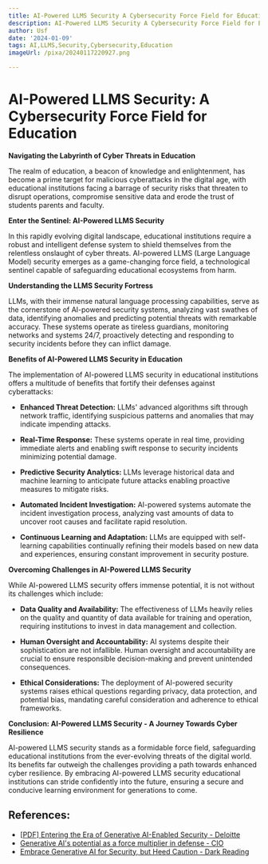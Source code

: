 ```yaml
---
title: AI-Powered LLMS Security A Cybersecurity Force Field for Education
description: AI-Powered LLMS Security A Cybersecurity Force Field for Education
author: Usf
date: '2024-01-09'
tags: AI,LLMS,Security,Cybersecurity,Education
imageUrl: /pixa/20240117220927.png

---
```

#  AI-Powered LLMS Security: A Cybersecurity Force Field for Education

**Navigating the  Labyrinth of Cyber Threats in Education**

The realm of education,  a beacon of knowledge and enlightenment, has become a prime target for malicious cyberattacks in the digital age, with  educational institutions facing a barrage of security risks that threaten to disrupt operations,  compromise sensitive data and erode the trust of  students parents and faculty.

**Enter the Sentinel: AI-Powered LLMS Security**

In this  rapidly  evolving digital  landscape, educational institutions require a robust and intelligent defense system to shield  themselves from  the relentless onslaught of cyber threats. AI-powered LLMS (Large Language Model) security emerges as a  game-changing force field,  a technological  sentinel capable of safeguarding educational ecosystems from harm.

**Understanding the LLMS Security Fortress**

LLMs,  with their immense natural language processing capabilities, serve as the cornerstone of AI-powered security systems, analyzing vast swathes of data, identifying anomalies and predicting potential threats with remarkable accuracy. These systems operate as tireless  guardians, monitoring networks and systems 24/7, proactively detecting and responding to security incidents before they can inflict damage.

**Benefits of AI-Powered LLMS Security in  Education**

The implementation of AI-powered LLMS security in educational institutions  offers a multitude of benefits that fortify their defenses against cyberattacks:

* **Enhanced Threat Detection:** LLMs' advanced algorithms sift  through network traffic, identifying suspicious patterns and anomalies that may indicate impending  attacks.

* **Real-Time  Response:**  These  systems operate in real time, providing immediate alerts and enabling swift response to security incidents minimizing potential damage.

* **Predictive Security  Analytics:** LLMs leverage historical data and machine learning to anticipate  future  attacks enabling proactive measures to mitigate risks.

* **Automated Incident Investigation:** AI-powered systems automate the incident investigation process, analyzing vast amounts of data  to  uncover root causes and facilitate rapid resolution.

*  **Continuous Learning and  Adaptation:** LLMs are equipped with self-learning  capabilities continually refining their models based on new data and experiences, ensuring constant improvement in security posture.

**Overcoming Challenges in AI-Powered  LLMS Security**

While AI-powered LLMS security offers immense potential, it is not without its challenges which include:

* **Data Quality and Availability:** The effectiveness of LLMs heavily relies on the quality  and quantity of data available for training and operation,  requiring institutions to invest in data management and collection.

*  **Human Oversight and Accountability:** AI systems despite their sophistication are not infallible. Human oversight and accountability are  crucial  to ensure responsible decision-making and prevent unintended consequences.

* **Ethical Considerations:** The deployment of AI-powered security systems raises ethical questions regarding privacy, data protection, and potential bias, mandating careful consideration and adherence to  ethical frameworks.

**Conclusion: AI-Powered LLMS Security - A  Journey Towards Cyber Resilience**

AI-powered LLMS  security stands as  a formidable force field, safeguarding educational institutions from the  ever-evolving threats of the  digital world.  Its benefits far outweigh  the challenges providing a path towards enhanced cyber resilience. By embracing AI-powered LLMS security educational institutions can stride  confidently into the  future, ensuring a secure and conducive learning environment for generations to come.

## References:
- [[PDF] Entering the Era of Generative AI-Enabled Security - Deloitte](https://www2.deloitte.com/content/dam/Deloitte/us/Documents/consulting/us-entering-the-era-of-generative-ai-enabled-security.pdf?id=us:2sm:3li:cloudwsoc:eng:cons:120923:wp153)
- [Generative AI's potential as a force multiplier in defense - CIO](https://www.cio.com/article/651428/generative-ais-potential-as-a-force-multiplier-in-defense.html)
- [Embrace Generative AI for Security, but Heed Caution - Dark Reading](https://www.darkreading.com/vulnerabilities-threats/embrace-generative-ai-for-security-but-heed-caution)
